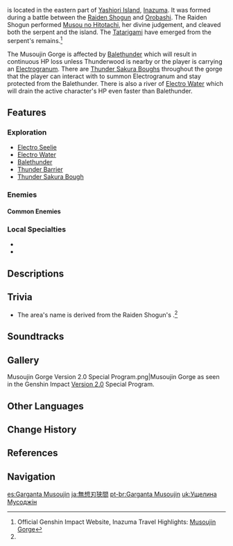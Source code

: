 {{RegionTabs}}
{{Location Infobox
|image        = Musoujin Gorge.png
|type         = Subarea
|region       = Inazuma
|area         = Yashiori Island
}}
{{Lang|'''Musoujin Gorge'''|ja=無想刃狭間|ja_rm=Musoujin Hazama}} is located in the eastern part of [[Yashiori Island]], [[Inazuma]]. It was formed during a battle between the [[Ei|Raiden Shogun]] and [[Orobashi]]. The Raiden Shogun performed [[Musou no Hitotachi]], her divine judgement, and cleaved both the serpent and the island. The [[Tatarigami]] have emerged from the serpent's remains.<ref name="travel highlights">Official Genshin Impact Website, Inazuma Travel Highlights: [https://genshin.hoyoverse.com/en/map Musoujin Gorge]</ref>

The Musoujin Gorge is affected by [[Balethunder]] which will result in continuous HP loss unless Thunderwood is nearby or the player is carrying an [[Electrogranum]]. There are [[Thunder Sakura Bough]]s throughout the gorge that the player can interact with to summon Electrogranum and stay protected from the Balethunder. There is also a river of [[Electro Water]] which will drain the active character's HP even faster than Balethunder.

==Features==
===Exploration===
* [[Electro Seelie]]
* [[Electro Water]]
* [[Balethunder]]
* [[Thunder Barrier]]
* [[Thunder Sakura Bough]]

===Enemies===
====Common Enemies====
{{Enemy List|Hilichurl Berserker;Electro Hilichurl Grenadier;Kairagi: Dancing Thunder;Kairagi: Fiery Might;Nobushi: Jintouban}}

===Local Specialties===
* {{Item|Naku Weed}}
* {{Item|Onikabuto}}

==Descriptions==
{{Description|According to the legend, the strike that brought and end to the [[Orobashi|serpent god]] was slashed right here. In this deep canyon that runs through Yashiori Island, the remnant reverberations of lightning bolts continue to this day, as if the thunder elves are still chattering about the legendary scene that tore through the sky and the earth thousands of years ago.|Viewpoint, [[Rift Valley, Yashiori Island]]}}
{{Description|A certain power once split Yashiori Island clean in twain.<br />The giant serpent's will and dreams were ended, but its lingering malice broods still in the gloom of this gorge...|[[Expedition]] description}}
{{Description|This narrow and majestic rift valley runs through the eastern part of Yashiori Island.<br />This extraordinary sight is no natural formation, but rather is the result of the fight in which the Electro Archon slayed the giant serpent. The rift valley is named after the Musou no Hitotachi, a testament to the Electro Archon's skilled swordsmanship.<br />To this day, the remains of the giant serpent are still scattered throughout Yashiori Island. The Tatarigami that emerged from this god's remains seem to be awakening...|[https://genshin.hoyoverse.com/en/map Exploration], Genshin Impact Official Site}}

==Trivia==
* The area's name is derived from the Raiden Shogun's {{Lang|[[Musou no Hitotachi]]|ja=無想の一太刀}}.<ref name="travel highlights" />

==Soundtracks==
{{Soundtracks by Category Table|Musoujin Gorge Soundtracks|header=Musoujin Gorge}}

==Gallery==
<gallery>
Musoujin Gorge Version 2.0 Special Program.png|Musoujin Gorge as seen in the Genshin Impact [[Version 2.0]] Special Program.
</gallery>

==Other Languages==
{{Other Languages
|en      = Musoujin Gorge
|zhs     = 无想刃狭间
|zhs_rm  = Wúxiǎngrèn Xiájiān
|zht     = 無想刃狹間
|zht_rm  = Wúxiǎngrèn Xiájiān
|zh_tl   = [[Musou no Hitotachi|Musou Blade]] Gorge{{Sino|zh|ja}}
|ja      = {{Rubi|無|む|想|そう|刃|じん|狭|はざ|間|ま}}
|ja_rm   = Musoujin Hazama<ref>[[Map]], Label: Musoujin Gorge (Japanese)</ref>
|ja_tl   = [[Musou no Hitotachi|Musou Blade]] Gorge
|ko      = {{tt|무상도|無想刀}}의 {{tt|협곡|峽谷}}
|ko_rm   = Musangdo-ui Hyeopgok
|ko_tl   = Gorge of the Musou Sword
|es      = Garganta Musoujin
|es_tl   = Musoujin Gorge
|fr      = Gorges de Musoujin
|fr_tl   = Musoujin Gorges
|ru      = Ущелье Мусодзин
|ru_tl   = Musoujin Gorge
|th      = Musoujin Gorge
|vi      = Hẻm Núi Musoujin
|vi_tl   = Musoujin Canyon
|de      = Musoujin-Schlucht
|de_tl   = Musoujin Gorge
|id      = Musoujin Gorge
|pt      = Garganta Musoujin
|pt_tl   = Musoujin Gorge
|tr      = Musoujin Geçidi
|tr_tl   = 
|it      = Valle di Musoujin
|it_tl   = Musoujin Valley
}}

==Change History==
{{Change History|2.0}}

==References==
{{Reflist}}

==Navigation==
{{Area Navbox|Inazuma}}

[[es:Garganta Musoujin]]
[[ja:無想刃狭間]]
[[pt-br:Garganta Musoujin]]
[[uk:Ущелина Мусоджін]]